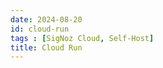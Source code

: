 ```yaml
---
date: 2024-08-20
id: cloud-run
tags : [SigNoz Cloud, Self-Host]
title: Cloud Run
---
```


<DocCardContainer>

<DocCard
    title="📄️ Cloud Run Service Setup"
    description="This guide provides a detailed walkthrough on how to set up Cloud Run service."
    href="/docs/gcp-monitoring/cloud-run/cloud-run-setup/"
/>

<DocCard
    title="📄️ Logging"
    description="This guide provides a detailed walkthrough on how to set up Cloud Run service to send the logs to SigNoz."
    href="/docs/gcp-monitoring/cloud-run/logging/"
/>

<DocCard
    title="📄️ Metrics"
    description="This guide provides a detailed walkthrough on how to set up Cloud Run service to send the metrics to SigNoz."
    href="/docs/gcp-monitoring/cloud-run/metrics/"
/>

<DocCard
    title="📄️ APM & Tracing"
    description="This guide provides a detailed walkthrough on how to set up Cloud Run service to send the traces to SigNoz."
    href="/docs/gcp-monitoring/cloud-run/tracing/"
/>

</DocCardContainer>
